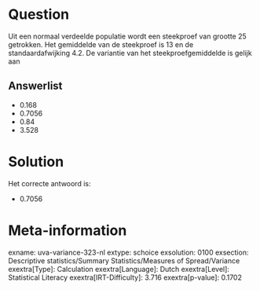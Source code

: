 Question
========

Uit een normaal verdeelde populatie wordt een steekproef van grootte 25
getrokken. Het gemiddelde van de steekproef is 13 en de
standaardafwijking 4.2. De variantie van het steekproefgemiddelde is
gelijk aan

Answerlist
----------

* 0.168
* 0.7056
* 0.84
* 3.528

Solution
========

Het correcte antwoord is: 

* 0.7056

Meta-information
================
exname: uva-variance-323-nl
extype: schoice
exsolution: 0100
exsection: Descriptive statistics/Summary Statistics/Measures of Spread/Variance
exextra[Type]: Calculation
exextra[Language]: Dutch
exextra[Level]: Statistical Literacy
exextra[IRT-Difficulty]: 3.716
exextra[p-value]: 0.1702
